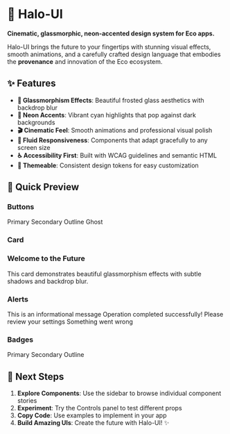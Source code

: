 
<Meta title="Introduction" />

# 🌌 Halo-UI

**Cinematic, glassmorphic, neon-accented design system for Eco apps.**

Halo-UI brings the future to your fingertips with stunning visual effects, smooth animations, and a carefully crafted design language that embodies the **provenance** and innovation of the Eco ecosystem.

## ✨ Features

- **🔮 Glassmorphism Effects**: Beautiful frosted glass aesthetics with backdrop blur
- **💫 Neon Accents**: Vibrant cyan highlights that pop against dark backgrounds  
- **🎬 Cinematic Feel**: Smooth animations and professional visual polish
- **🌊 Fluid Responsiveness**: Components that adapt gracefully to any screen size
- **♿ Accessibility First**: Built with WCAG guidelines and semantic HTML
- **🎨 Themeable**: Consistent design tokens for easy customization

## 🚀 Quick Preview

### Buttons

<Canvas>
  <div style={{ display: 'flex', gap: '1rem', padding: '1rem' }}>
    <HaloButton variant="primary">Primary</HaloButton>
    <HaloButton variant="secondary">Secondary</HaloButton>
    <HaloButton variant="outline">Outline</HaloButton>
    <HaloButton variant="ghost">Ghost</HaloButton>
  </div>
</Canvas>

### Card

<Canvas>
  <HaloCard className="p-6 max-w-md">
    <h3 style={{ margin: '0 0 1rem 0', color: '#00ffff' }}>Welcome to the Future</h3>
    <p style={{ margin: 0, color: '#e2e8f0' }}>
      This card demonstrates beautiful glassmorphism effects with subtle shadows and backdrop blur.
    </p>
  </HaloCard>
</Canvas>

### Alerts

<Canvas>
  <div style={{ display: 'flex', flexDirection: 'column', gap: '1rem' }}>
    <HaloAlert variant="info">This is an informational message</HaloAlert>
    <HaloAlert variant="success">Operation completed successfully!</HaloAlert>
    <HaloAlert variant="warning">Please review your settings</HaloAlert>
    <HaloAlert variant="error">Something went wrong</HaloAlert>
  </div>
</Canvas>

### Badges

<Canvas>
  <div style={{ display: 'flex', gap: '1rem' }}>
    <HaloBadge variant="primary">Primary</HaloBadge>
    <HaloBadge variant="secondary">Secondary</HaloBadge>
    <HaloBadge variant="outline">Outline</HaloBadge>
  </div>
</Canvas>

## 🎯 Next Steps

1. **Explore Components**: Use the sidebar to browse individual component stories
2. **Experiment**: Try the Controls panel to test different props
3. **Copy Code**: Use examples to implement in your app
4. **Build Amazing UIs**: Create the future with Halo-UI! ✨